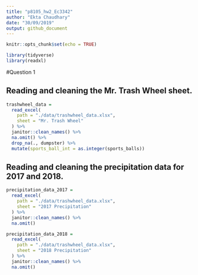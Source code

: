 ```yaml
---
title: "p8105_hw2_Ec3342"
author: "Ekta Chaudhary"
date: "30/09/2019"
output: github_document
---
```


```r
knitr::opts_chunk$set(echo = TRUE)

library(tidyverse)
library(readxl)
```

#Question 1

## Reading and cleaning the Mr. Trash Wheel sheet.
```r
trashwheel_data = 
  read_excel(
    path = "./data/trashwheel_data.xlsx", 
    sheet = "Mr. Trash Wheel"
  ) %>%
  janitor::clean_names() %>%
  na.omit() %>%
  drop_na(., dumpster) %>%
  mutate(sports_ball_int = as.integer(sports_balls))
```

## Reading and cleaning the precipitation data for 2017 and 2018.

```r
precipitation_data_2017 =
  read_excel(
    path = "./data/trashwheel_data.xlsx",
    sheet = "2017 Precipitation"
  ) %>%
  janitor::clean_names() %>%
  na.omit() 
```


```r
precipitation_data_2018 =
  read_excel(
    path = "./data/trashwheel_data.xlsx",
    sheet = "2018 Precipitation"
  ) %>%
  janitor::clean_names() %>%
  na.omit() 
```
